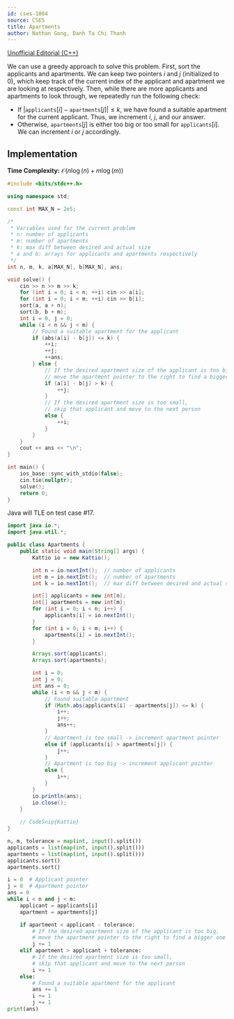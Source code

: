 ```yaml
---
id: cses-1084
source: CSES
title: Apartments
author: Nathan Gong, Danh Ta Chi Thanh
---
```


[Unofficial Editorial (C++)](https://codeforces.com/blog/entry/83295)

We can use a greedy approach to solve this problem. First, sort the applicants
and apartments. We can keep two pointers $i$ and $j$ (initialized to 0),
which keep track of the current index of the applicant and apartment we are
looking at respectively. Then, while there are more applicants and apartments to
look through, we repeatedly run the following check:

- If $|\texttt{applicants}[i] - \texttt{apartments}[j]| \leq k$, we have found a
  suitable apartment for the current applicant. Thus, we increment $i$, $j$, and
  our answer.
- Otherwise, $\texttt{apartments}[j]$ is either too big or too small for
  $\texttt{applicants}[i]$. We can increment $i$ or $j$ accordingly.

## Implementation

**Time Complexity:** $\mathcal{O}(n\log(n)+m\log(m))$

<LanguageSection>

<CPPSection>

```cpp
#include <bits/stdc++.h>

using namespace std;

const int MAX_N = 2e5;

/*
 * Variables used for the current problem
 * n: number of applicants
 * m: number of apartments
 * k: max diff between desired and actual size
 * a and b: arrays for applicants and apartments respectively
 */
int n, m, k, a[MAX_N], b[MAX_N], ans;

void solve() {
	cin >> n >> m >> k;
	for (int i = 0; i < n; ++i) cin >> a[i];
	for (int i = 0; i < m; ++i) cin >> b[i];
	sort(a, a + n);
	sort(b, b + m);
	int i = 0, j = 0;
	while (i < n && j < m) {
		// Found a suitable apartment for the applicant
		if (abs(a[i] - b[j]) <= k) {
			++i;
			++j;
			++ans;
		} else {
			// If the desired apartment size of the applicant is too big,
			// move the apartment pointer to the right to find a bigger one
			if (a[i] - b[j] > k) {
				++j;
			}
			// If the desired apartment size is too small,
			// skip that applicant and move to the next person
			else {
				++i;
			}
		}
	}
	cout << ans << "\n";
}

int main() {
	ios_base::sync_with_stdio(false);
	cin.tie(nullptr);
	solve();
	return 0;
}
```

</CPPSection>

<JavaSection>

<Warning>
Java will TLE on test case #17.
</Warning>

```java
import java.io.*;
import java.util.*;

public class Apartments {
	public static void main(String[] args) {
		Kattio io = new Kattio();

		int n = io.nextInt();  // number of applicants
		int m = io.nextInt();  // number of apartments
		int k = io.nextInt();  // max diff between desired and actual size

		int[] applicants = new int[n];
		int[] apartments = new int[m];
		for (int i = 0; i < n; i++) {
			applicants[i] = io.nextInt();
		}
		for (int i = 0; i < m; i++) {
			apartments[i] = io.nextInt();
		}

		Arrays.sort(applicants);
		Arrays.sort(apartments);

		int i = 0;
		int j = 0;
		int ans = 0;
		while (i < n && j < m) {
			// Found suitable apartment
			if (Math.abs(applicants[i] - apartments[j]) <= k) {
				i++;
				j++;
				ans++;
			}
			// Apartment is too small -> increment apartment pointer
			else if (applicants[i] > apartments[j]) {
				j++;
			}
			// Apartment is too big -> increment applicant pointer
			else {
				i++;
			}
		}
		io.println(ans);
		io.close();
	}
	
	// CodeSnip{Kattio}
}
```

</JavaSection>

<PySection>

```py
n, m, tolerance = map(int, input().split())
applicants = list(map(int, input().split()))
apartments = list(map(int, input().split()))
applicants.sort()
apartments.sort()

i = 0  # Applicant pointer
j = 0  # Apartment pointer
ans = 0
while i < n and j < m:
	applicant = applicants[i]
	apartment = apartments[j]

	if apartment < applicant - tolerance:
		# If the desired apartment size of the applicant is too big,
		# move the apartment pointer to the right to find a bigger one
		j += 1
	elif apartment > applicant + tolerance:
		# If the desired apartment size is too small,
		# skip that applicant and move to the next person
		i += 1
	else:
		# Found a suitable apartment for the applicant
		ans += 1
		i += 1
		j += 1
print(ans)
```

</PySection>

</LanguageSection>
